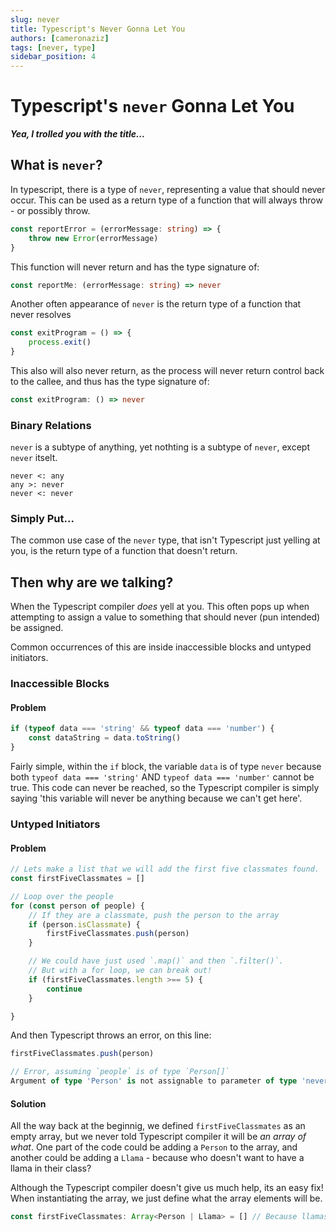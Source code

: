```yaml
---
slug: never
title: Typescript's Never Gonna Let You
authors: [cameronaziz]
tags: [never, type]
sidebar_position: 4
---
```



# Typescript's `never` Gonna Let You

<ReactPlayer playing controls url='https://rr4---sn-a5meknzr.googlevideo.com/videoplayback?expire=1663433561&ei=-aYlY6C5BM6NkgaByKvoCQ&ip=104.1.53.238&id=o-AMJdfQtir8Om6ygqsG9yFRr7tmOoqxOOsLVwYmqfUoCs&itag=18&source=youtube&requiressl=yes&mh=7c&mm=31,26&mn=sn-a5meknzr,sn-n4v7snee&ms=au,onr&mv=m&mvi=4&pl=20&initcwndbps=1461250&vprv=1&mime=video/mp4&ns=x34uHI3LQwIIZinWvfPY8skI&gir=yes&clen=15769511&ratebypass=yes&dur=212.096&lmt=1651671122248450&mt=1663411752&fvip=5&fexp=24001373,24007246&c=WEB&rbqsm=fr&txp=4530434&n=HoiYcgqsSqIsP2mn&sparams=expire,ei,ip,id,itag,source,requiressl,vprv,mime,ns,gir,clen,ratebypass,dur,lmt&lsparams=mh,mm,mn,ms,mv,mvi,pl,initcwndbps&lsig=AG3C_xAwRQIhAIq_QllXIm5AAwYVsK3rh87cSZK8KeejduR0XDBNjN6IAiA-nsMvKUlABT2SihbM6SDfaXxIaXc-PYawxophLhtDsA==&sig=AOq0QJ8wRQIgWpU1dZUZEIOMu_9-ybWgEW6MueMsWf2sGYMn1plJZbkCIQDZ91o1Hy93RW2aNOMoW2WhyTtcFz_39unD2cTBMzRJPQ==' />

_**Yea, I trolled you with the title...**_


## What is `never`?
In typescript, there is a type of `never`, representing a value that should never occur. This can be used as a return type of a function that will always throw - or possibly throw.
```typescript
const reportError = (errorMessage: string) => {
	throw new Error(errorMessage)
}
```
This function will never return and has the type signature of:
```typescript
const reportMe: (errorMessage: string) => never
```

Another often appearance of `never` is the return type of a function that never resolves
```typescript
const exitProgram = () => {
	process.exit()
}
```
This also will also never return, as the process will never return control back to the callee, and thus has the type signature of:
```typescript
const exitProgram: () => never
```
### Binary Relations
`never` is a subtype of anything, yet nothting is a subtype of `never`, except `never` itselt.
```
never <: any
any >: never
never <: never
```
### Simply Put...
The common use case of the  `never`  type, that isn't Typescript just yelling at you, is the return type of a function that doesn't return.

## Then why are we talking?
When the Typescript compiler *does* yell at you. This often pops up when attempting to assign a value to something that should never (pun intended) be assigned.

Common occurrences of this are inside inaccessible blocks and untyped initiators.

### Inaccessible Blocks
#### Problem
```typescript
if (typeof data === 'string' && typeof data === 'number') {
	const dataString = data.toString()
}
```
Fairly simple, within the `if` block, the variable `data` is of type `never` because both `typeof data === 'string'` AND `typeof data === 'number'` cannot be true.
This code can never be reached, so the Typescript compiler is simply saying 'this variable will never be anything because we can't get here'.

### Untyped Initiators
#### Problem
```typescript
// Lets make a list that we will add the first five classmates found.
const firstFiveClassmates = []

// Loop over the people
for (const person of people) {
	// If they are a classmate, push the person to the array
	if (person.isClassmate) {
		firstFiveClassmates.push(person)
	}

	// We could have just used `.map()` and then `.filter()`.
	// But with a for loop, we can break out!
	if (firstFiveClassmates.length >== 5) {
		continue
	}

}
```
And then Typescript throws an error, on this line:
```typescript
firstFiveClassmates.push(person)

// Error, assuming `people` is of type `Person[]`
Argument of type 'Person' is not assignable to parameter of type 'never'
```
#### Solution
All the way back at the beginnig, we defined `firstFiveClassmates` as an empty array, but we never told Typescript compiler it will be *an array of what*. One part of the code could be adding a `Person` to the array, and another could be adding a `Llama` - because who doesn't want to have a llama in their class?

Although the Typescript compiler doesn't give us much help, its an easy fix! When instantiating the array, we just define what the array elements will be.

```typescript
const firstFiveClassmates: Array<Person | Llama> = [] // Because llamas are allowes
```
